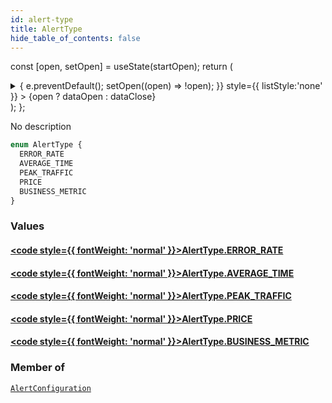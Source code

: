 ```yaml
---
id: alert-type
title: AlertType
hide_table_of_contents: false
---
```






const [open, setOpen] = useState(startOpen);
return (
<details {...(open ? { open: true } : {})} className="details" style={{ border:'none', boxShadow:'none', background:'var(--ifm-background-color)' }}>
<summary
onClick={(e) => {
e.preventDefault();
setOpen((open) => !open);
}}
style={{ listStyle:'none' }} >
{open ? dataOpen : dataClose}
</summary>
{open && children}
</details>
);
};

No description

```graphql
enum AlertType {
  ERROR_RATE
  AVERAGE_TIME
  PEAK_TRAFFIC
  PRICE
  BUSINESS_METRIC
}
```

### Values

#### [<code style={{ fontWeight: 'normal' }}>AlertType.<b>ERROR_RATE</b></code>](#)

>

#### [<code style={{ fontWeight: 'normal' }}>AlertType.<b>AVERAGE_TIME</b></code>](#)

>

#### [<code style={{ fontWeight: 'normal' }}>AlertType.<b>PEAK_TRAFFIC</b></code>](#)

>

#### [<code style={{ fontWeight: 'normal' }}>AlertType.<b>PRICE</b></code>](#)

>

#### [<code style={{ fontWeight: 'normal' }}>AlertType.<b>BUSINESS_METRIC</b></code>](#)

>

### Member of

[`AlertConfiguration`](/api/objects/alert-configuration) <Badge class="badge badge--secondary" text="object"/>
